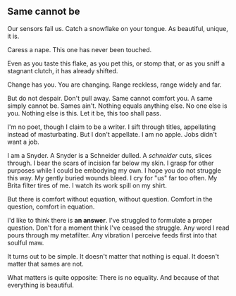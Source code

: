 ## Same cannot be

Our sensors fail us.
Catch a snowflake on your tongue.
As beautiful, unique, it is.

Caress a nape.
This one has never been touched.

Even as you taste this flake,
as you pet this, or stomp that,
or as you sniff a stagnant clutch,
it has already shifted.

Change has you.
You are changing.
Range reckless,
range widely and far.

But do not despair.
Don't pull away.
Same cannot comfort you.
A same simply cannot be.
Sames ain't.
Nothing equals anything else.
No one else is you.
Nothing else is this.
Let it be, this too shall pass.

I'm no poet, though I claim to be a writer.
I sift through titles,
appellating instead of masturbating.
But I don't appellate. I am no apple.
Jobs didn't want a job.

I am a Snyder.
A Snyder is a Schneider dulled.
A *schneider* cuts, slices through.
I bear the scars of incision far below my skin.
I grasp for other purposes while I could be embodying my own.
I hope you do not struggle this way.
My gently buried wounds bleed.
I cry for "us" far too often.
My Brita filter tires of me.
I watch its work spill on my shirt.

But there is comfort without equation, without question. Comfort in the question, comfort in equation.

I'd like to think there is **an answer**.
I've struggled to formulate a proper question.
Don't for a moment think I've ceased the struggle.
Any word I read pours through my metafilter.
Any vibration I perceive feeds first into that soulful maw.

It turns out to be simple.
It doesn't matter that nothing is equal.
It doesn't matter that sames are not.

What matters is quite opposite:
	There is no equality.
	And because of that everything is beautiful.